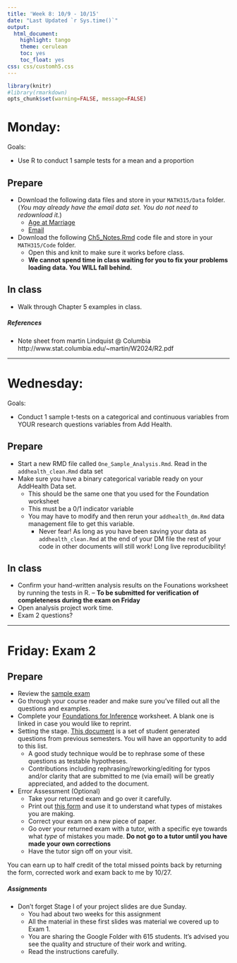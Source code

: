 ```yaml
---
title: 'Week 8: 10/9 - 10/15'
date: "Last Updated `r Sys.time()`"
output:
  html_document:
    highlight: tango
    theme: cerulean
    toc: yes
    toc_float: yes
css: css/customh5.css
---
```


```r
library(knitr)
#library(rmarkdown)
opts_chunk$set(warning=FALSE, message=FALSE) 
```


# Monday: 
Goals: 

* Use R to conduct 1 sample tests for a mean and a proportion

## Prepare 
* Download the following data files and store in your `MATH315/Data` folder. (_You may already have the email data set. You do not need to redownload it._) 
    - [Age at Marriage](https://norcalbiostat.netlify.com/data/ageAtMar.txt)
    - [Email](https://norcalbiostat.netlify.com/data/email.txt)
* Download the following [Ch5_Notes.Rmd](docs/Ch5_Notes.Rmd) code file and store in your `MATH315/Code` folder. 
    - Open this and knit to make sure it works before class. 
    - **We cannot spend time in class waiting for you to fix your problems loading data. You WILL fall behind.**


## In class
* Walk through Chapter 5 examples in class. 


##### References
* Note sheet from martin Lindquist @ Columbia http://www.stat.columbia.edu/~martin/W2024/R2.pdf 

----

# Wednesday:
Goals: 

* Conduct 1 sample t-tests on a categorical and continuous variables from YOUR research questions variables from Add Health. 

## Prepare
* Start a new RMD file called `One_Sample_Analysis.Rmd`. Read in the `addhealth_clean.Rmd` data set
* Make sure you have a binary categorical variable ready on your AddHealth Data set.
    - This should be the same one that you used for the Foundation worksheet
    - This must be a 0/1 indicator variable
    - You may have to modify and then rerun your `addhealth_dm.Rmd` data management file to get this variable. 
        - Never fear! As long as you have been saving your data as `addhealth_clean.Rmd` at the end of your DM file the rest of your code in other documents will still work! Long live reproducibility!
    
## In class

* Confirm your hand-written analysis results on the Founations worksheet by running the tests in R. 
    -- **To be submitted for verification of completeness during the exam on Friday**
* Open analysis project work time. 
* Exam 2 questions? 

----

# Friday: Exam 2

## Prepare
* Review the [sample exam](docs/Sample_Exam_2.pdf)
* Go through your course reader and make sure you've filled out all the questions and examples.
* Complete your [Foundations for Inference](docs/Foundations Worksheet.pdf) worksheet. A blank one is linked in case you would like to reprint. 
* Setting the stage. [This document](docs/Setting_the_Stage.pdf) is a set of student generated questions from previous semesters. You will have an opportunity to add to this list. 
    - A good study technique would be to rephrase some of these questions as testable hypotheses. 
    - Contributions including rephrasing/reworking/editing for typos and/or clarity that are submitted to me (via email) will be greatly appreciated, and added to the document. 

* Error Assessment (Optional)
    - Take your returned exam and go over it carefully. 
    - Print out [this form](docs/error_assessment.pdf) and use it to understand what types of mistakes you are making. 
    - Correct your exam on a new piece of paper. 
    - Go over your returned exam with a tutor, with a specific eye towards what _type_ of mistakes you made. **Do not go to a tutor until you have made your own corrections**
    - Have the tutor sign off on your visit. 

You can earn up to half credit of the total missed points back by returning the form, corrected work and exam back to me by 10/27. 


##### Assignments
* Don't forget Stage I of your project slides are due Sunday. 
    - You had about two weeks for this assignment
    - All the material in these first slides was material we covered up to Exam 1.
    - You are sharing the Google Folder with 615 students. It's advised you see the quality and structure of their work and writing. 
    - Read the instructions carefully. 

